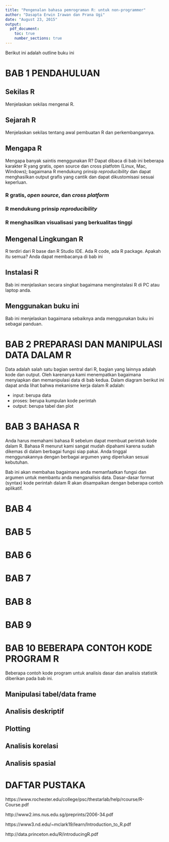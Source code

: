 ```yaml
---
title: "Pengenalan bahasa pemrograman R: untuk non-programmer"
author: "Dasapta Erwin Irawan dan Prana Ugi"
date: "August 23, 2015"
output:
  pdf_document:
    toc: true
    number_sections: true
---
```



Berikut ini adalah outline buku ini

# BAB 1 PENDAHULUAN

## Sekilas R
Menjelaskan sekilas mengenai R.

## Sejarah R
Menjelaskan sekilas tentang awal pembuatan R dan perkembangannya.

## Mengapa R
Mengapa banyak saintis menggunakan R? Dapat dibaca di bab ini beberapa karakter R yang gratis, open source dan cross platfotm (Linux, Mac, Windows); bagaimana R mendukung prinsip _reproducibility_ dan dapat menghasilkan output grafis yang cantik dan dapat dikustomisasi sesuai keperluan.

### R gratis, _open source_, dan _cross platform_
### R mendukung prinsip _reproducibility_
### R menghasilkan visualisasi yang berkualitas tinggi 

## Mengenal Lingkungan R
R terdiri dari R base dan R Studio IDE. Ada R code, ada R package. Apakah itu semua? Anda dapat membacanya di bab ini

## Instalasi R
Bab ini menjelaskan secara singkat bagaimana menginstalasi R di PC atau laptop anda.

## Menggunakan buku ini
Bab ini menjelaskan bagaimana sebaiknya anda menggunakan buku ini sebagai panduan.

# BAB 2 PREPARASI DAN MANIPULASI DATA DALAM R

Data adalah salah satu bagian sentral dari R, bagian yang lainnya adalah kode dan output. Oleh karenanya kami menempatkan bagaimana menyiapkan dan memanipulasi data di bab kedua. Dalam diagram berikut ini dapat anda lihat bahwa mekanisme kerja dalam R adalah: 

- input: berupa data
- proses: berupa kumpulan kode perintah
- output: berupa tabel dan plot


# BAB 3 BAHASA R

Anda harus memahami bahasa R sebelum dapat membuat perintah kode dalam R. Bahasa R menurut kami sangat mudah dipahami karena sudah dikemas di dalam berbagai fungsi siap pakai. Anda tinggal menggunakannya dengan berbagai argumen yang diperlukan sesuai kebutuhan. 

Bab ini akan membahas bagaimana anda memanfaatkan fungsi dan argumen untuk membantu anda menganalisis data. Dasar-dasar format (syntax) kode perintah dalam R akan disampaikan dengan beberapa contoh aplikatif.

# BAB 4


# BAB 5


# BAB 6


# BAB 7


# BAB 8


# BAB 9


# BAB 10 BEBERAPA CONTOH KODE PROGRAM R
Beberapa contoh kode program untuk analisis dasar dan analisis statistik diberikan pada bab ini.

## Manipulasi tabel/data frame
## Analisis deskriptif
## Plotting
## Analisis korelasi
## Analisis spasial


# DAFTAR PUSTAKA

https://www.rochester.edu/college/psc/thestarlab/help/rcourse/R-Course.pdf

http://www2.ims.nus.edu.sg/preprints/2006-34.pdf

https://www3.nd.edu/~mclark19/learn/Introduction_to_R.pdf

http://data.princeton.edu/R/introducingR.pdf




